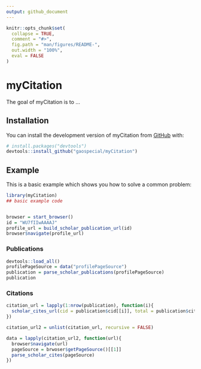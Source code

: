 ```yaml
---
output: github_document
---
```


<!-- README.md is generated from README.Rmd. Please edit that file -->

```r
knitr::opts_chunk$set(
  collapse = TRUE,
  comment = "#>",
  fig.path = "man/figures/README-",
  out.width = "100%",
  eval = FALSE
)
```

# myCitation

<!-- badges: start -->
<!-- badges: end -->

The goal of myCitation is to ...

## Installation

You can install the development version of myCitation from [GitHub](https://github.com/) with:

``` r
# install.packages("devtools")
devtools::install_github("gaospecial/myCitation")
```

## Example

This is a basic example which shows you how to solve a common problem:

```r
library(myCitation)
## basic example code


browser = start_browser()
id = "WU7fIIwAAAAJ"
profile_url = build_scholar_publication_url(id)
browser$navigate(profile_url)
```

### Publications

```r
devtools::load_all()
profilePageSource = data("profilePageSource")
publication = parse_scholar_publications(profilePageSource)
publication
```

### Citations

```r
citation_url = lapply(1:nrow(publication), function(i){
  scholar_cites_url(cid = publication$cid[[i]], total = publication$cites[[i]])
})

citation_url2 = unlist(citation_url, recursive = FALSE)
```

```r
data = lapply(citation_url2, function(url){
  browser$navigate(url)
  pageSource = brwoser$getPageSource()[[1]]
  parse_scholar_cites(pageSource)
})
```

